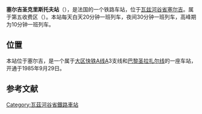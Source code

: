 {{Infobox station
| name          =<!-- 注释出：[[File:RATP.svg|32x32px]] -->塞尔吉圣克里斯托夫站<br>{{lang|fr|Gare de Cergy-Saint-Christophe}} 
| type          = [[法国铁路|法国铁路]]
| image = Gare de Cergy-Saint-Christophe 01.jpg
|image_caption = 车站站舍
| address       = {{FRA}}[[瓦兹河谷省|瓦兹河谷省]][[塞尔吉|塞尔吉]]
| latd          = 49
| latm          = 02
| lats          = 59
| latNS         = N
| longd         = 2
| longm         = 02
| longs         = 04
| longEW        = E
| operator = <!-- 注释出：[[File:RATP.svg|32x32px]] -->
| coordinates_display = yes
| iso_region    = FR
| line          = 
* [[大区快铁A线|大区快铁A线]]
| platform      = 2
| tracks        = 2
| elevation = 
| opened        = 1985年9月29日
| rebuilt =
| status = 使用中
| closed        = 
| passengers= 9,400
| pass_year= 2009年<ref>[http://www.stif.org/IMG/pdf/Presentation_de_la_SNCF_et_de_la_RATP_au_comite_de_ligne_du_RER_A_du_25_juin_2009.pdf Comité de ligne du RER A] {{webarchive|url=https://web.archive.org/web/20160915171503/http://www.stif.org/IMG/pdf/Presentation_de_la_SNCF_et_de_la_RATP_au_comite_de_ligne_du_RER_A_du_25_juin_2009.pdf |date=2016-09-15 }}</ref>
| station_type = 客运车站
| connections = 
* [[RATP公交路网|巴黎城市公共交通]]
* [[file:Paris_Noctilien_logo.svg|51x51px]]
| route_map =
| map_locator   = 
| note =
}}

'''塞尔吉圣克里斯托夫站'''（{{lang-fr|Gare de Cergy-Saint-Christophe}}），是法国的一个铁路车站，位于[[瓦兹河谷省|瓦兹河谷省]][[塞尔吉|塞尔吉]]。属于第五收费区（{{lang-fr|Zone 5}}）。本站每天白天20分钟一班列车，夜间30分钟一班列车，高峰期为10分钟一班列车。

==位置==
本站位于塞尔吉，是一个属于[[大区快铁A线|大区快铁A线]]A3支线和[[巴黎圣拉扎尔线|巴黎圣拉扎尔线]]的一座车站，开通于1985年9月29日。

== 参考文献 ==
{{Reflist}}

{{RER A}}
[[Category:瓦茲河谷省鐵路車站|Category:瓦茲河谷省鐵路車站]]